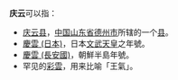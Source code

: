 '''庆云'''可以指：
* [[庆云县|庆云县]]，[[中国|中国]][[山东省|山东省]][[德州市|德州市]]所辖的一个[[县|县]]。
* [[慶雲_(日本)|慶雲 (日本)]]，日本[[文武天皇|文武天皇]]之年號。
* [[慶雲_(長安國)|慶雲 (長安國)]]，朝鮮半島年號。
* 罕见的[[彩雲|彩雲]]，用来比喻「王氣」。
{{disambig|cat=二字亞洲相關消歧義}}